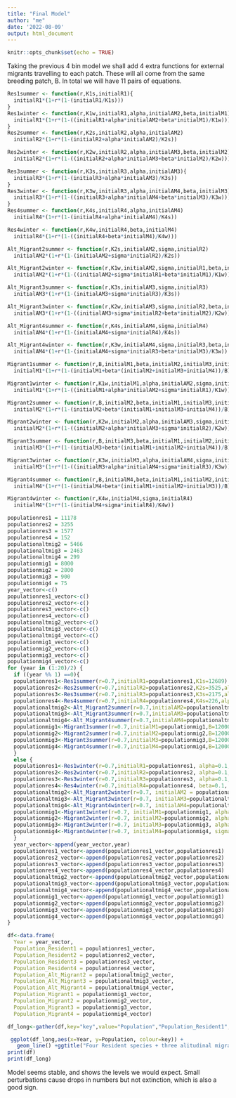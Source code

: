 ```yaml
---
title: "Final Model"
author: "me"
date: '2022-08-09'
output: html_document
---
```


```r
knitr::opts_chunk$set(echo = TRUE)
```

Taking the previous 4 bin model we shall add 4 extra functions for external migrants travelling to each patch. These will all come from the same breeding patch, B. In total we will have 11 pairs of equations.
```r
Res1summer <- function(r,K1s,initialR1){
  initialR1*(1+r*(1-(initialR1/K1s)))
}
Res1winter <- function(r,K1w,initialR1,alpha,initialAM2,beta,initialM1){
  initialR1*(1+r*(1-((initialR1+alpha*initialAM2+beta*initialM1)/K1w)))
}
Res2summer <- function(r,K2s,initialR2,alpha,initialAM2)
  initialR2*(1+r*(1-(initialR2+alpha*initialAM2)/K2s))

Res2winter <- function(r,K2w,initialR2,alpha,initialAM3,beta,initialM2)
  initialR2*(1+r*(1-((initialR2+alpha*initialAM3+beta*initialM2)/K2w)))

Res3summer <- function(r,K3s,initialR3,alpha,initialAM3){
  initialR3*(1+r*(1-(initialR3+alpha*initialAM3)/K3s))
}
Res3winter <- function(r,K3w,initialR3,alpha,initialAM4,beta,initialM3){
  initialR3*(1+r*(1-((initialR3+alpha*initialAM4+beta*initialM3)/K3w)))
}
Res4summer <- function(r,K4s,initialR4,alpha,initialAM4)
  initialR4*(1+r*(1-(initialR4+alpha*initialAM4)/K4s))

Res4winter <- function(r,K4w,initialR4,beta,initialM4)
  initialR4*(1+r*(1-((initialR4+beta*initialM4)/K4w)))

Alt_Migrant2summer <- function(r,K2s,initialAM2,sigma,initialR2)
  initialAM2*(1+r*(1-(initialAM2+sigma*initialR2)/K2s))

Alt_Migrant2winter <- function(r,K1w,initialAM2,sigma,initialR1,beta,initialM1)
  initialAM2*(1+r*(1-((initialAM2+sigma*initialR1+beta*initialM1)/K1w)))

Alt_Migrant3summer <- function(r,K3s,initialAM3,sigma,initialR3)
  initialAM3*(1+r*(1-(initialAM3+sigma*initialR3)/K3s))

Alt_Migrant3winter <- function(r,K2w,initialAM3,sigma,initialR2,beta,initialM2)
  initialAM3*(1+r*(1-((initialAM3+sigma*initialR2+beta*initialM2)/K2w)))

Alt_Migrant4summer <- function(r,K4s,initialAM4,sigma,initialR4)
  initialAM4*(1+r*(1-(initialAM4+sigma*initialR4)/K4s))

Alt_Migrant4winter <- function(r,K3w,initialAM4,sigma,initialR3,beta,initialM3)
  initialAM4*(1+r*(1-(initialAM4+sigma*initialR3+beta*initialM3)/K3w))

Migrant1summer <- function(r,B,initialM1,beta,initialM2,initialM3,initialM4)
  initialM1*(1+r*(1-(initialM1+beta*(initialM2+initialM3+initialM4))/B))

Migrant1winter <- function(r,K1w,initialM1,alpha,initialAM2,sigma,initialR1)
  initialM1*(1+r*(1-((initialM1+alpha*initialAM2+sigma*initialR1)/K1w)))

Migrant2summer <- function(r,B,initialM2,beta,initialM1,initialM3,initialM4)
  initialM2*(1+r*(1-(initialM2+beta*(initialM1+initialM3+initialM4))/B))

Migrant2winter <- function(r,K2w,initialM2,alpha,initialAM3,sigma,initialR2)
  initialM2*(1+r*(1-((initialM2+alpha*initialAM3+sigma*initialR2)/K2w)))

Migrant3summer <- function(r,B,initialM3,beta,initialM1,initialM2,initialM4)
  initialM3*(1+r*(1-(initialM3+beta*(initialM1+initialM2+initialM4))/B))

Migrant3winter <- function(r,K3w,initialM3,alpha,initialAM4,sigma,initialR3)
  initialM3*(1+r*(1-((initialM3+alpha*initialAM4+sigma*initialR3)/K3w)))

Migrant4summer <- function(r,B,initialM4,beta,initialM1,initialM2,initialM3)
  initialM4*(1+r*(1-(initialM4+beta*(initialM1+initialM2+initialM3))/B))

Migrant4winter <- function(r,K4w,initialM4,sigma,initialR4)
  initialM4*(1+r*(1-(initialM4+sigma*initialR4)/K4w))

```


```r
populationres1 = 11178
populationres2 = 3255
populationres3 = 1577
populationres4 = 152
populationaltmig2 = 5466
populationaltmig3 = 2463
populationaltmig4 = 299
populationmig1 = 8000
populationmig2 = 2800
populationmig3 = 900
populationmig4 = 75
year_vector<-c()
populationres1_vector<-c()
populationres2_vector<-c()
populationres3_vector<-c()
populationres4_vector<-c()
populationaltmig2_vector<-c()
populationaltmig3_vector<-c()
populationaltmig4_vector<-c()
populationmig1_vector<-c()
populationmig2_vector<-c()
populationmig3_vector<-c()
populationmig4_vector<-c()
for (year in (1:20)/2) {
  if ((year %% 1) ==0){
  populationres1<-Res1summer(r=0.7,initialR1=populationres1,K1s=12689)
  populationres2<-Res2summer(r=0.7,initialR2=populationres2,K2s=3525,alpha=0.2,initialAM2=populationaltmig2)
  populationres3<-Res3summer(r=0.7,initialR3=populationres3,K3s=2175,alpha=0.2,initialAM3 = populationaltmig3)
  populationres4<-Res4summer(r=0.7,initialR4=populationres4,K4s=226,alpha=0.2,initialAM4 = populationaltmig4)
  populationaltmig2<-Alt_Migrant2summer(r=0.7,initialAM2=populationaltmig2,K2s=3525,sigma = 0.1,initialR2 = populationres2)
  populationaltmig3<-Alt_Migrant3summer(r=0.7,initialAM3=populationaltmig3,K3s=2175,sigma = 0.1,initialR3 = populationres3)
  populationaltmig4<-Alt_Migrant4summer(r=0.7,initialAM4=populationaltmig4,K4s=226,sigma = 0.1,initialR4 = populationres4)
  populationmig1<-Migrant1summer(r=0.7,initialM1=populationmig1,B=12000,beta = 0.1,initialM2 = populationmig2,initialM3 = populationmig3,initialM4 = populationmig4)
  populationmig2<-Migrant2summer(r=0.7,initialM2=populationmig2,B=12000,beta = 0.1,initialM1 = populationmig1,initialM3 = populationmig3,initialM4 = populationmig4)
  populationmig3<-Migrant3summer(r=0.7,initialM3=populationmig3,B=12000,beta = 0.1,initialM1 = populationmig1,initialM2 = populationmig2,initialM4 = populationmig4)
  populationmig4<-Migrant4summer(r=0.7,initialM4=populationmig4,B=12000,beta = 0.1,initialM1 = populationmig1,initialM2 = populationmig2,initialM3 = populationmig3)
  }
  else {
  populationres1<-Res1winter(r=0.7,initialR1=populationres1, alpha=0.1,initialAM2 = populationaltmig2, beta = 0.1, initialM1 = populationmig1, K1w=9215)
  populationres2<-Res2winter(r=0.7,initialR2=populationres2, alpha=0.1, initialAM3 = populationaltmig3, beta=0.1, initialM2 = populationmig2,K2w=2185)
  populationres3<-Res3winter(r=0.7,initialR3=populationres3, alpha=0.1, initialAM4 = populationaltmig4, beta=0.1, initialM3 = populationmig3,K3w=1485)
  populationres4<-Res4winter(r=0.7,initialR4=populationres4, beta=0.1, initialM4 = populationmig4, K4w=153)
  populationaltmig2<-Alt_Migrant2winter(r=0.7, initialAM2 = populationaltmig2, sigma=0.1, initialR1=populationres1, beta=0.1, initialM1 = populationmig1, K1w=9215)
  populationaltmig3<-Alt_Migrant3winter(r=0.7, initialAM3=populationaltmig3, sigma=0.1, initialR2=populationres2, beta=0.1, initialM2=populationmig2, K2w=2185)
  populationaltmig4<-Alt_Migrant4winter(r=0.7, initialAM4=populationaltmig4, sigma=0.1, initialR3=populationres3, beta=0.1, initialM3 = populationmig3, K3w=1485)
  populationmig1<-Migrant1winter(r=0.7, initialM1=populationmig1, alpha=0.1, initialAM2 = populationaltmig2, sigma=0.1, initialR1=populationres1,K1w=9215)
  populationmig2<-Migrant2winter(r=0.7, initialM2=populationmig2, alpha=0.1, initialAM3 = populationaltmig3, sigma=0.1, initialR2=populationres2,K2w=2185)
  populationmig3<-Migrant3winter(r=0.7, initialM3=populationmig3, alpha=0.1, initialAM4 = populationaltmig4, sigma=0.1, initialR3=populationres3,K3w=1485)
  populationmig4<-Migrant4winter(r=0.7, initialM4=populationmig4, sigma=0.1, initialR4=populationres4, K4w=153)
  }
  year_vector<-append(year_vector,year)
  populationres1_vector<-append(populationres1_vector,populationres1)
  populationres2_vector<-append(populationres2_vector,populationres2)
  populationres3_vector<-append(populationres3_vector,populationres3)
  populationres4_vector<-append(populationres4_vector,populationres4)
  populationaltmig2_vector<-append(populationaltmig2_vector,populationaltmig2)
  populationaltmig3_vector<-append(populationaltmig3_vector,populationaltmig3)
  populationaltmig4_vector<-append(populationaltmig4_vector,populationaltmig4)
  populationmig1_vector<-append(populationmig1_vector,populationmig1)
  populationmig2_vector<-append(populationmig2_vector,populationmig2)
  populationmig3_vector<-append(populationmig3_vector,populationmig3)
  populationmig4_vector<-append(populationmig4_vector,populationmig4)
}

df<-data.frame( 
  Year = year_vector,
  Population_Resident1 = populationres1_vector,
  Population_Resident2 = populationres2_vector,
  Population_Resident3 = populationres3_vector,
  Population_Resident4 = populationres4_vector,
  Population_Alt_Migrant2 = populationaltmig2_vector,
  Population_Alt_Migrant3 = populationaltmig3_vector,
  Population_Alt_Migrant4 = populationaltmig4_vector,
  Population_Migrant1 = populationmig1_vector,
  Population_Migrant2 = populationmig2_vector,
  Population_Migrant3 = populationmig3_vector,
  Population_Migrant4 = populationmig4_vector) 

df_long<-gather(df,key="key",value="Population","Population_Resident1","Population_Resident2","Population_Resident3","Population_Resident4","Population_Alt_Migrant2","Population_Alt_Migrant3","Population_Alt_Migrant4","Population_Migrant1","Population_Migrant2","Population_Migrant3","Population_Migrant4")

 ggplot(df_long,aes(x=Year, y=Population, colour=key)) +
   geom_line() +ggtitle("Four Resident species + three alitudinal migratory + four external migratory")
print(df)
print(df_long)
```

Model seems stable, and shows the levels we would expect. Small perturbations cause drops in numbers but not extinction, which is also a good sign.